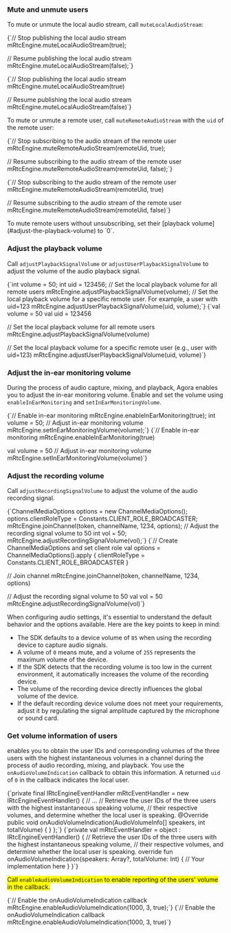 <PlatformWrapper platform="android">


### Mute and unmute users

To mute or unmute the local audio stream, call `muteLocalAudioStream`:

<Tabs groupId="language">
<TabItem value="java" label="Java">
<CodeBlock language="java" showLineNumbers>
{`// Stop publishing the local audio stream
mRtcEngine.muteLocalAudioStream(true);

// Resume publishing the local audio stream
mRtcEngine.muteLocalAudioStream(false);`}
</CodeBlock>
</TabItem>

<TabItem value="kotlin" label="Kotlin" default>
<CodeBlock language="kotlin" showLineNumbers>
{`// Stop publishing the local audio stream
mRtcEngine.muteLocalAudioStream(true)

// Resume publishing the local audio stream
mRtcEngine.muteLocalAudioStream(false)`}
</CodeBlock>
</TabItem>
</Tabs>

To mute or unmute a remote user, call `muteRemoteAudioStream` with the `uid` of the remote user:

<Tabs groupId="language">
<TabItem value="java" label="Java">
<CodeBlock language="java" showLineNumbers>
{`// Stop subscribing to the audio stream of the remote user
mRtcEngine.muteRemoteAudioStream(remoteUid, true);

// Resume subscribing to the audio stream of the remote user
mRtcEngine.muteRemoteAudioStream(remoteUid, false);`}
</CodeBlock>
</TabItem>

<TabItem value="kotlin" label="Kotlin" default>
<CodeBlock language="kotlin" showLineNumbers>
{`// Stop subscribing to the audio stream of the remote user
mRtcEngine.muteRemoteAudioStream(remoteUid, true)

// Resume subscribing to the audio stream of the remote user
mRtcEngine.muteRemoteAudioStream(remoteUid, false)`}
</CodeBlock>
</TabItem>
</Tabs>

<Admonition type="info">
To mute remote users without unsubscribing, set their [playback volume](#adjust-the-playback-volume) to `0`.
</Admonition>

### Adjust the playback volume
Call `adjustPlaybackSignalVolume` or `adjustUserPlaybackSignalVolume` to adjust the volume of the audio playback signal.

<Tabs groupId="language">
<TabItem value="java" label="Java">
<CodeBlock language="java" showLineNumbers>
{`int volume = 50;
int uid = 123456;
// Set the local playback volume for all remote users 
mRtcEngine.adjustPlaybackSignalVolume(volume);
// Set the local playback volume for a specific remote user. For example, a user with uid=123
mRtcEngine.adjustUserPlaybackSignalVolume(uid, volume);`}
</CodeBlock>
</TabItem>

<TabItem value="kotlin" label="Kotlin" default>
<CodeBlock language="kotlin" showLineNumbers>
{`val volume = 50
val uid = 123456

// Set the local playback volume for all remote users
mRtcEngine.adjustPlaybackSignalVolume(volume)

// Set the local playback volume for a specific remote user (e.g., user with uid=123)
mRtcEngine.adjustUserPlaybackSignalVolume(uid, volume)`}
</CodeBlock>
</TabItem>
</Tabs>

### Adjust the in-ear monitoring volume
During the process of audio capture, mixing, and playback, Agora enables you to adjust the in-ear monitoring volume. Enable and set the volume using `enableInEarMonitoring` and `setInEarMonitoringVolume`.

<Tabs groupId="language">
<TabItem value="java" label="Java">
<CodeBlock language="java" showLineNumbers>
{`// Enable in-ear monitoring
mRtcEngine.enableInEarMonitoring(true);
int volume = 50;
// Adjust in-ear monitoring volume
mRtcEngine.setInEarMonitoringVolume(volume);`}
</CodeBlock>
</TabItem>

<TabItem value="kotlin" label="Kotlin" default>
<CodeBlock language="kotlin" showLineNumbers>
{`// Enable in-ear monitoring
mRtcEngine.enableInEarMonitoring(true)

val volume = 50
// Adjust in-ear monitoring volume
mRtcEngine.setInEarMonitoringVolume(volume)`}
</CodeBlock>
</TabItem>
</Tabs>

### Adjust the recording volume
Call `adjustRecordingSignalVolume` to adjust the volume of the audio recording signal.

<Tabs groupId="language">
<TabItem value="java" label="Java">
<CodeBlock language="java" showLineNumbers>
{`ChannelMediaOptions options = new ChannelMediaOptions();
options.clientRoleType = Constants.CLIENT_ROLE_BROADCASTER;
mRtcEngine.joinChannel(token, channelName, 1234, options);
// Adjust the recording signal volume to 50
int vol = 50;
mRtcEngine.adjustRecordingSignalVolume(vol);`}
</CodeBlock>
</TabItem>

<TabItem value="kotlin" label="Kotlin" default>
<CodeBlock language="kotlin" showLineNumbers>
{`// Create ChannelMediaOptions and set client role
val options = ChannelMediaOptions().apply {
    clientRoleType = Constants.CLIENT_ROLE_BROADCASTER
}

// Join channel
mRtcEngine.joinChannel(token, channelName, 1234, options)

// Adjust the recording signal volume to 50
val vol = 50
mRtcEngine.adjustRecordingSignalVolume(vol)`}
</CodeBlock>
</TabItem>
</Tabs>

When configuring audio settings, it's essential to understand the default behavior and the options available. Here are the key points to keep in mind:

* The SDK defaults to a device volume of `85` when using the recording device to capture audio signals.
* A volume of `0` means mute, and a volume of `255` represents the maximum volume of the device.
* If the SDK detects that the recording volume is too low in the current environment, it automatically increases the volume of the recording device.
* The volume of the recording device directly influences the global volume of the device.
* If the default recording device volume does not meet your requirements, adjust it by regulating the signal amplitude captured by the microphone or sound card.

### Get volume information of users

<Vpd k="SDK"/> enables you to obtain the user IDs and corresponding volumes of the three users with the highest instantaneous volumes in a channel during the process of audio recording, mixing, and playback. You use the `onAudioVolumeIndication` callback to obtain this information. A returned `uid` of `0` in the callback indicates the local user.

<Tabs groupId="language">
<TabItem value="java" label="Java">
<CodeBlock language="java" showLineNumbers>
{`private final IRtcEngineEventHandler mRtcEventHandler = new IRtcEngineEventHandler() 
{
      // ...
      // Retrieve the user IDs of the three users with the highest instantaneous speaking volume,
      // their respective volumes, and determine whether the local user is speaking.
      @Override
      public void onAudioVolumeIndication(AudioVolumeInfo[] speakers, int totalVolume) {
      }
};`}
</CodeBlock>
</TabItem>

<TabItem value="kotlin" label="Kotlin" default>
<CodeBlock language="kotlin" showLineNumbers>
{`private val mRtcEventHandler = object : IRtcEngineEventHandler() {
    // Retrieve the user IDs of the three users with the highest instantaneous speaking volume,
    // their respective volumes, and determine whether the local user is speaking.
    override fun onAudioVolumeIndication(speakers: Array<AudioVolumeInfo>?, totalVolume: Int) {
        // Your implementation here
    }
}`}
</CodeBlock>
</TabItem>
</Tabs>

<Admonition type="caution" title="Note" style="background-color:yellow">Call `enableAudioVolumeIndication` to enable reporting of the users' volume in the callback.</Admonition>

<Tabs groupId="language">
<TabItem value="java" label="Java">
<CodeBlock language="java" showLineNumbers>
{`// Enable the onAudioVolumeIndication callback
 mRtcEngine.enableAudioVolumeIndication(1000, 3, true);`}
</CodeBlock>
</TabItem>

<TabItem value="kotlin" label="Kotlin" default>
<CodeBlock language="kotlin" showLineNumbers>
{`// Enable the onAudioVolumeIndication callback
mRtcEngine.enableAudioVolumeIndication(1000, 3, true)`}
</CodeBlock>
</TabItem>
</Tabs>

</PlatformWrapper>